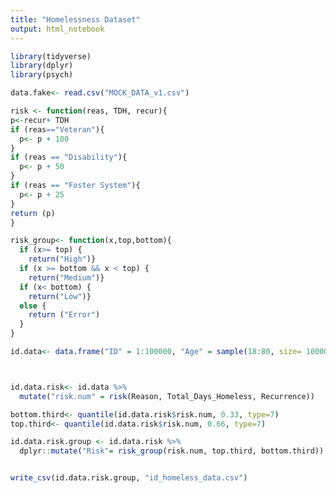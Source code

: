 ```yaml
---
title: "Homelessness Dataset"
output: html_notebook
---
```


```r
library(tidyverse)
library(dplyr)
library(psych)

data.fake<- read.csv("MOCK_DATA_v1.csv")

risk <- function(reas, TDH, recur){
p<-recur+ TDH
if (reas=="Veteran"){
  p<- p + 100
}
if (reas == "Disability"){
  p<- p + 50
}
if (reas == "Foster System"){
  p<- p + 25
}
return (p)
}

```

```r
risk_group<- function(x,top,bottom){
  if (x>= top) {
    return("High")}
  if (x >= bottom && x < top) {
    return("Medium")}
  if (x< bottom) {
    return("Low")}
  else {
    return ("Error")
  }
}

id.data<- data.frame("ID" = 1:100000, "Age" = sample(18:80, size= 100000, rep = T), "Date_of_Arrival"=sample(seq(as.Date("2000/1/1"), as.Date("2021/1/1"), by="years"), size= 100000, replace = T), "Total_Days_in_Shelter"= sample(1:100, size=100000, rep = T), "Total_Days_Homeless"=sample(1:500, size=100000, rep = T), "Recurrence"= sample(1:100, size=100000, rep = T), "Party_Size"=sample(1:5, size=100000, rep = T), "Reason" = sample(c( 'Veteran','Domestic Abuse','Foster System', 'Disability'), size = 100000, rep = T))



id.data.risk<- id.data %>%
  mutate("risk.num" = risk(Reason, Total_Days_Homeless, Recurrence))

bottom.third<- quantile(id.data.risk$risk.num, 0.33, type=7)
top.third<- quantile(id.data.risk$risk.num, 0.66, type=7)

id.data.risk.group <- id.data.risk %>%
  dplyr::mutate("Risk"= risk_group(risk.num, top.third, bottom.third))


write_csv(id.data.risk.group, "id_homeless_data.csv")
```

